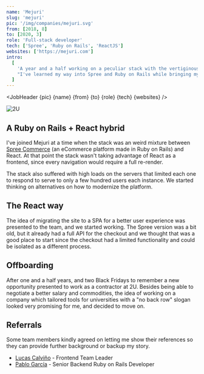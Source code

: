 ```yaml
---
name: 'Mejuri'
slug: 'mejuri'
pic: '/img/companies/mejuri.svg'
from: [2018, 8]
to: [2020, 3]
role: 'Full-stack developer'
tech: ['Spree', 'Ruby on Rails', 'ReactJS']
websites: ['https://mejuri.com']
intro:
  [
    'A year and a half working on a peculiar stack with the vertiginous experience of surviving two anecdotic black fridays.',
    "I've learned my way into Spree and Ruby on Rails while bringing my knowledge on React to the equation.",
  ]
---
```


<script context="module">
  '$lib/components'; export {JobHeader};
</script>

<JobHeader {pic} {name} {from} {to} {role} {tech} {websites} />

<MacFrame shadowBottom>
  <img src="/img/jobs/mejuri-screenshot.webp" alt="2U" />
</MacFrame>

## A Ruby on Rails + React hybrid

I've joined Mejuri at a time when the stack was an weird mixture between [Spree Commerce](https://spreecommerce.org) (an eCommerce platform made in Ruby on Rails) and React. At that point the stack wasn't taking advantage of React as a frontend, since every navigation would require a full re-render.

The stack also suffered with high loads on the servers that limited each one to respond to serve to only a few hundred users each instance. We started thinking on alternatives on how to modernize the platform.

## The React way

The idea of migrating the site to a SPA for a better user experience was presented to the team, and we started working. The Spree version was a bit old, but it already had a full API for the checkout and we thought that was a good place to start since the checkout had a limited functionality and could be isolated as a different process.

## Offboarding

After one and a half years, and two Black Fridays to remember a new opportunity presented to work as a contractor at 2U. Besides being able to negotiate a better salary and commodities, the idea of working on a company which tailored tools for universities with a "no back row" slogan looked very promising for me, and decided to move on.

## Referrals

Some team members kindly agreed on letting me show their references so they can provide further background or backup my story.

- [Lucas Calviño](https://www.linkedin.com/in/lucascalvino) - Frontend Team Leader
- [Pablo García](https://www.linkedin.com/in/pablodgcatulo) - Senior Backend Ruby on Rails Developer
